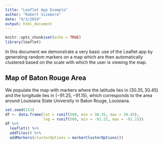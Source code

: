 ```yaml
---
title: "Leaflet App Example"
author: "Robert Sizemore"
date: "9/3/2019"
output: html_document
---
```


```r
knitr::opts_chunk$set(echo = TRUE)
library(leaflet)
```
In this document we demonstrate a very basic use of the Leaflet app by generating random markers on a map which are then automatically clustered based on the scale with which the user is viewing the map.

## Map of Baton Rouge Area

We populate the map with markers where the latitude lies in $(30.35,30.45)$ and the longitude lies in $(-91.25,-91.15)$, which corresponds to the area around Louisiana State University in Baton Rouge, Louisiana.

```r
set.seed(153)
df <- data.frame(lat = runif(500, min = 30.35, max = 30.45),
                 lng = runif(500, min = -91.25, max = -91.15))
df %>% 
  leaflet() %>%
  addTiles() %>%
  addMarkers(clusterOptions = markerClusterOptions())
```

